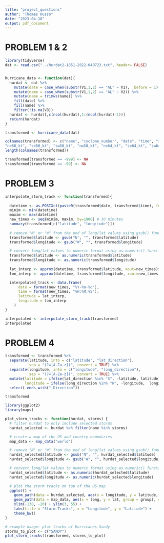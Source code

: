 ```yaml
---
title: "project_questions"
author: "Thomas Russo"
date: "2023-04-18"
output: pdf_document
---
```

# PROBLEM 1 & 2
```r
library(tidyverse)
dat <- read.csv("../hurdat2-1851-2022-040723.txt", header= FALSE)


hurricane_data <- function(dat){
  hurdat <- dat %>%
    mutate(date = case_when(substr(V1,1,2) == "AL" ~ V1), .before = 1) %>%
    mutate(name = case_when(substr(V1,1,2) == "AL" ~ V2)) %>%
    mutate(name = trimws(name)) %>%
    fill(date) %>%
    fill(name) %>%
    filter(!is.na(V8))
  hurdat <- hurdat[,c(ncol(hurdat),1:(ncol(hurdat)-1))]
  return(hurdat)
}

transformed <- hurricane_data(dat)

colnames(transformed) <- c("name", "cyclone_number", "date", "time", "record_identifier" , "status", "latitude", "longitude","max_sustained_wind(knots)", "min_pressure(milibars)", "ne34_kt", "se34_kt", "sw34_kt", "nw34_kt",
"ne50_kt", "se50_kt", "sw50_kt", "nw50_kt", "ne64_kt", "se64_kt", "sw64_kt","nw64_kt" ,"r_max_wind_(nmi)")
length(colnames(transformed))

transformed[transformed == -999] <- NA
transformed[transformed == -99] <- NA

```

# PROBLEM 3
```r
interpolate_storm_track <- function(transformed){
  
  datetime <- as.POSIXct(paste0(transformed$date, transformed$time), format="%Y%m%d%H%M")
  minim <- min(datetime)
  maxim <- max(datetime)
  new_times <- seq(minim, maxim, by=1800) # 30 minutes
  summary(transformed[c("latitude", "longitude")])
  
  # remove "N" or "W" from the end of long/lat values using gsub() function
  transformed$latitude <- gsub("N", "", transformed$latitude)
  transformed$longitude <- gsub("W", "", transformed$longitude)

  # convert long/lat values to numeric format using as.numeric() function
  transformed$latitude <- as.numeric(transformed$latitude)
  transformed$longitude <- as.numeric(transformed$longitude)
  
  lat_interp <- approx(datetime, transformed$latitude, xout=new_times)$y
  lon_interp <- approx(datetime, transformed$longitude, xout=new_times)$y

  interpolated_track <- data.frame(
      date = format(new_times, "%Y-%m-%d"),
      time = format(new_times, "%H:%M:%S"),
      latitude = lat_interp,
      longitude = lon_interp
    )
}

interpolated <- interpolate_storm_track(transformed)
interpolated
```
# PROBLEM 4
```r
transformed <- transformed %>%
  separate(latitude, into = c("latitude", "lat_direction"), 
           sep = "(?=[A-Za-z])", convert = TRUE) %>%
  separate(longitude, into = c("longitude", "long_direction"), 
           sep = "(?=[A-Za-z])", convert = TRUE) %>%
  mutate(latitude = ifelse(lat_direction %in% "S", -latitude, latitude),
         longitude = ifelse(long_direction %in% "W", -longitude,  longitude)) %>%
  select(-ends_with("_Direction"))

transformed
```

```r
library(ggplot2)
library(maps)

plot_storm_tracks <- function(hurdat, storms) {
  # filter hurdat to only include selected storms
  hurdat_selected <- hurdat %>% filter(name %in% storms)

  # create a map of the US and country boundaries
  map_data <- map_data("world")

  # remove "N" or "W" from the end of long/lat values using gsub() function
  hurdat_selected$latitude <- gsub("N", "", hurdat_selected$latitude)
  hurdat_selected$longitude <- gsub("W", "", hurdat_selected$longitude)

  # convert long/lat values to numeric format using as.numeric() function
  hurdat_selected$latitude <- as.numeric(hurdat_selected$latitude)
  hurdat_selected$longitude <- as.numeric(hurdat_selected$longitude)

  # plot the storm tracks on top of the US map
  ggplot() +
    geom_path(data = hurdat_selected, aes(x = longitude, y = latitude, group = name, color = name)) +
    geom_path(data = map_data, aes(x = long, y = lat, group = group), colour = "gray10", size = 0.2) +
    xlim(-138, -20) + ylim(3, 55) +
    labs(title = "Storm Tracks", x = "Longitude", y = "Latitude") +
    theme_bw()
}

# example usage: plot tracks of Hurricanes Sandy
storms_to_plot <- c("SANDY")
plot_storm_tracks(transformed, storms_to_plot)
```




